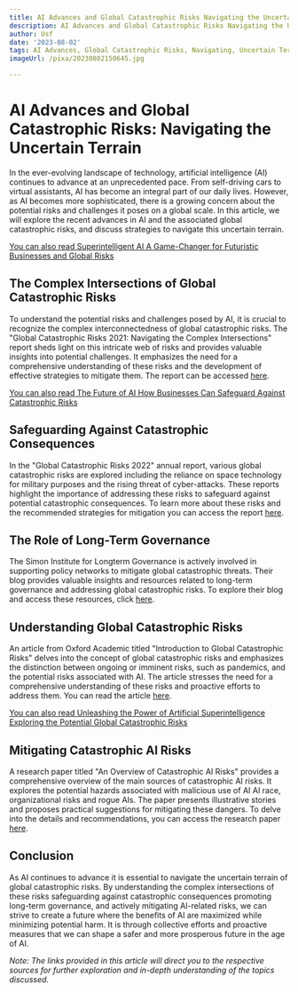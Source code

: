 ```yaml
---
title: AI Advances and Global Catastrophic Risks Navigating the Uncertain Terrain
description: AI Advances and Global Catastrophic Risks Navigating the Uncertain Terrain
author: Usf
date: '2023-08-02'
tags: AI Advances, Global Catastrophic Risks, Navigating, Uncertain Terrain
imageUrl: /pixa/20230802150645.jpg

---
```

# AI Advances and  Global Catastrophic Risks: Navigating the Uncertain Terrain

In  the ever-evolving  landscape of technology, artificial intelligence (AI) continues to advance at an unprecedented pace. From self-driving cars to virtual assistants, AI has become an integral part of our daily  lives. However, as AI becomes more sophisticated, there is a  growing concern about  the potential  risks and challenges it poses on a global scale. In this article, we will explore the recent advances in AI and  the associated global catastrophic risks, and discuss strategies to navigate this  uncertain terrain.

[You can also read  Superintelligent AI A Game-Changer for  Futuristic Businesses and Global Risks](Superintelligent%20AI%20A%20Game-Changer%20for%20Futuristic%20Businesses%20and%20Global%20Risks)


## The  Complex Intersections of Global Catastrophic Risks

To understand  the  potential risks and challenges posed by AI, it is crucial to recognize the complex interconnectedness of global catastrophic risks. The "Global  Catastrophic Risks 2021: Navigating  the Complex Intersections" report sheds light  on this intricate web of risks  and provides  valuable insights into potential challenges. It emphasizes the need for a comprehensive understanding of these risks and the development of effective strategies to mitigate them. The report can be accessed [here](https://globalchallenges.org/app/uploads/2023/06/Global-Catastrophic-Risks-2021--Navigating-the-Complex-Intersections.pdf).

[You can also read The Future of AI  How  Businesses Can Safeguard Against Catastrophic Risks](The%20Future%20of%20AI%20How%20Businesses%20Can%20Safeguard%20Against%20Catastrophic%20Risks)


## Safeguarding Against Catastrophic Consequences

In the "Global Catastrophic Risks 2022" annual report,  various global catastrophic risks are explored including the reliance on space technology for military purposes and the rising threat of cyber-attacks. These reports highlight the  importance of addressing these risks to safeguard against potential catastrophic consequences. To learn more about these risks and the recommended strategies for mitigation you can access the report [here](https://globalchallenges.org/app/uploads/2023/04/GCFAnnualReport2022-FINAL.pdf).

## The Role of Long-Term Governance

The Simon Institute for Longterm Governance is actively involved in supporting policy networks to mitigate global catastrophic threats. Their blog provides valuable insights and resources related to long-term governance and addressing global catastrophic risks. To explore their blog and access  these resources, click [here](https://www.simoninstitute.ch/blog/).

## Understanding Global Catastrophic Risks

An article from Oxford Academic titled "Introduction  to  Global Catastrophic Risks" delves  into the concept of global catastrophic risks and emphasizes the distinction  between ongoing or imminent risks, such as pandemics, and the potential  risks associated with AI. The  article stresses the need for a comprehensive understanding of these risks and proactive efforts to address them. You can read the article [here](https://academic.oup.com/book/40615/chapter/348234644).

[You  can  also read Unleashing the Power of Artificial Superintelligence Exploring the Potential  Global Catastrophic Risks](Unleashing%20the%20Power%20of%20Artificial%20Superintelligence%20Exploring%20the%20Potential%20Global%20Catastrophic%20Risks)


## Mitigating Catastrophic AI Risks

A research paper titled "An Overview of Catastrophic  AI Risks" provides  a comprehensive overview of the main sources of catastrophic AI risks. It  explores the potential hazards associated with malicious use  of AI AI race, organizational risks and rogue  AIs. The  paper presents illustrative stories and proposes practical  suggestions for mitigating these dangers.  To delve into  the details and recommendations, you can  access the research paper [here](https://arxiv.org/abs/2306.12001).

## Conclusion

As AI continues to  advance it is essential to navigate the uncertain terrain of global catastrophic risks. By understanding the complex intersections of these risks  safeguarding against catastrophic consequences promoting long-term governance, and  actively mitigating AI-related risks, we can strive  to create a future where the benefits of AI are  maximized while minimizing  potential harm. It is through collective efforts and  proactive measures that we can shape a safer and more prosperous future in the age of  AI.

*Note: The links provided in this  article will  direct you to the respective sources for  further  exploration and in-depth understanding of the topics discussed.*